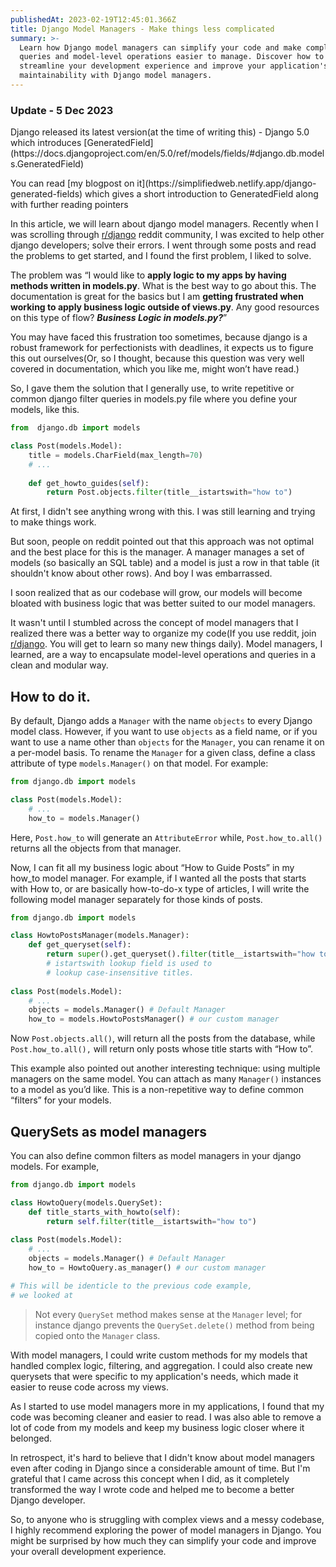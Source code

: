 ```yaml
---
publishedAt: 2023-02-19T12:45:01.366Z
title: Django Model Managers - Make things less complicated
summary: >-
  Learn how Django model managers can simplify your code and make complex
  queries and model-level operations easier to manage. Discover how to
  streamline your development experience and improve your application's
  maintainability with Django model managers.
---
```


<Callout emoji="⚠️" bg="warning">
<h3 className="mt-0 text-neutral-900">Update - 5 Dec 2023</h3>
<p className="my-1">Django released its latest version(at the time of writing this) - Django 5.0 which introduces [GeneratedField](https://docs.djangoproject.com/en/5.0/ref/models/fields/#django.db.models.GeneratedField)</p>
<p className="my-1">You can read [my blogpost on it](https://simplifiedweb.netlify.app/django-generated-fields) which gives a short introduction to GeneratedField along with further reading pointers</p>
</Callout>

In this article, we will learn about django model managers. Recently when I was scrolling through  [r/django](https://www.reddit.com/r/django/) reddit community, I was excited to help other django developers; solve their errors. I went through some posts and read the problems to get started, and I found the first problem, I liked to solve.

The problem was “I would like to **apply logic to my apps by having methods written in models.py**. What is the best way to go about this. The documentation is great for the basics but I am **getting frustrated when working to apply business logic outside of views.py**. Any good resources on this type of flow? ***Business Logic in models.py?***”

You may have faced this frustration too sometimes, because django is a robust framework for perfectionists with deadlines, it expects us to figure this out ourselves(Or, so I thought, because this question was very well covered in documentation, which you like me, might won’t have read.)

So, I gave them the solution that I generally use, to write repetitive or common django filter queries in models.py file where you define your models, like this.

```python
from  django.db import models

class Post(models.Model):
	title = models.CharField(max_length=70)
	# ...
	
	def get_howto_guides(self):
		return Post.objects.filter(title__istartswith="how to")
```

At first, I didn't see anything wrong with this.  I was still learning and trying to make things work.

But soon, people on reddit pointed out that this approach was not optimal and the best place for this is the manager. A manager manages a set of models (so basically an SQL table) and a model is just a row in that table (it shouldn't know about other rows). And boy I was embarrassed.

I soon realized that as our codebase will grow, our models will become bloated with business logic that was better suited to our model managers.

It wasn't until I stumbled across the concept of model managers that I realized there was a better way to organize my code(If you use reddit, join [r/django](https://reddit.com/r/django). You will get to learn so many new things daily). Model managers, I learned, are a way to encapsulate model-level operations and queries in a clean and modular way.

## How to do it.

By default, Django adds a `Manager` with the name `objects` to every Django model class. However, if you want to use `objects` as a field name, or if you want to use a name other than `objects` for the `Manager`, you can rename it on a per-model basis. To rename the `Manager` for a given class, define a class attribute of type `models.Manager()` on that model. For example:

```python
from django.db import models

class Post(models.Model):
	# ...
	how_to = models.Manager()
```

Here, `Post.how_to` will generate an `AttributeError` while, `Post.how_to.all()` returns all the objects from that manager.

Now, I can fit all my business logic about “How to Guide Posts” in my how_to model manager. For example, if I wanted all the posts that starts with How to, or are basically how-to-do-x type of articles, I will write the following model manager separately for those kinds of posts.

 

```python
from django.db import models

class HowtoPostsManager(models.Manager):
	def get_queryset(self):
		return super().get_queryset().filter(title__istartswith="how to")
		# istartswith lookup field is used to
		# lookup case-insensitive titles.
		
class Post(models.Model):
	# ...
	objects = models.Manager() # Default Manager
	how_to = models.HowtoPostsManager() # our custom manager
```

Now `Post.objects.all()`, will return all the posts from the database, while `Post.how_to.all(),` will return only posts whose title starts with “How to”.

This example also pointed out another interesting technique: using multiple managers on the same model. You can attach as many `Manager()` instances to a model as you’d like. This is a non-repetitive way to define common “filters” for your models.

## QuerySets as model managers

You can also define common filters as model managers in your django models. For example,

```python
from django.db import models

class HowtoQuery(models.QuerySet):
	def title_starts_with_howto(self):
		return self.filter(title__istartswith="how to")
		
class Post(models.Model):
	# ...
	objects = models.Manager() # Default Manager
	how_to = HowtoQuery.as_manager() # our custom manager

# This will be identicle to the previous code example,
# we looked at
```

> Not every `QuerySet` method makes sense at the `Manager` level; for instance django prevents the `QuerySet.delete()` method from being copied onto the `Manager` class.
> 

With model managers, I could write custom methods for my models that handled complex logic, filtering, and aggregation. I could also create new querysets that were specific to my application's needs, which made it easier to reuse code across my views.

As I started to use model managers more in my applications, I found that my code was becoming cleaner and easier to read. I was also able to remove a lot of code from my models and keep my business logic closer where it belonged.

In retrospect, it's hard to believe that I didn't know about model managers even after coding in Django since a considerable amount of time. But I'm grateful that I came across this concept when I did, as it completely transformed the way I wrote code and helped me to become a better Django developer.

So, to anyone who is struggling with complex views and a messy codebase, I highly recommend exploring the power of model managers in Django. You might be surprised by how much they can simplify your code and improve your overall development experience.
